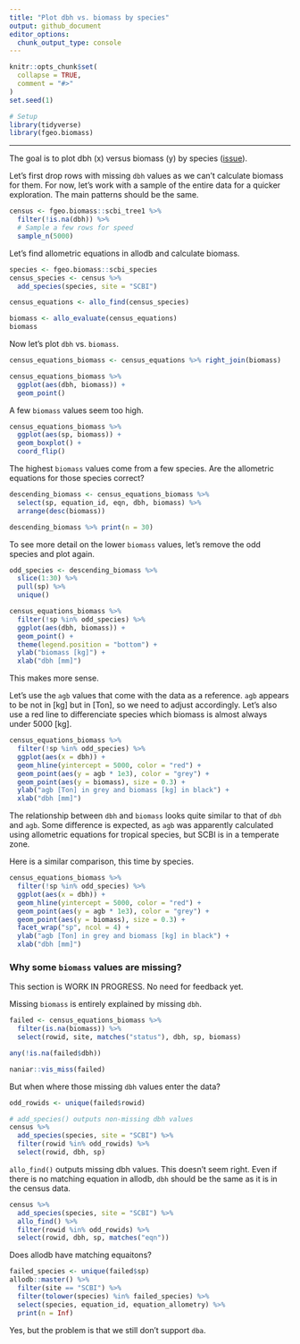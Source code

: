 ```yaml
---
title: "Plot dbh vs. biomass by species"
output: github_document
editor_options: 
  chunk_output_type: console
---
```


```r
knitr::opts_chunk$set(
  collapse = TRUE,
  comment = "#>"
)
set.seed(1)
```

```r
# Setup
library(tidyverse)
library(fgeo.biomass)
```

---

The goal is to plot dbh (x) versus biomass (y) by species ([issue](https://github.com/forestgeo/allodb/issues/73)). 

Let's first drop rows with missing `dbh` values as we can't calculate biomass for them. For now, let's work with a sample of the entire data for a quicker exploration. The main patterns should be the same.

```r
census <- fgeo.biomass::scbi_tree1 %>% 
  filter(!is.na(dbh)) %>% 
  # Sample a few rows for speed
  sample_n(5000)
```

Let's find allometric equations in allodb and calculate biomass.

```r
species <- fgeo.biomass::scbi_species
census_species <- census %>% 
  add_species(species, site = "SCBI")

census_equations <- allo_find(census_species)

biomass <- allo_evaluate(census_equations)
biomass
```

Now let's plot `dbh` vs. `biomass`.

```r
census_equations_biomass <- census_equations %>% right_join(biomass)

census_equations_biomass %>% 
  ggplot(aes(dbh, biomass)) + 
  geom_point()
```

A few `biomass` values seem too high.

```r
census_equations_biomass %>% 
  ggplot(aes(sp, biomass)) +
  geom_boxplot() +
  coord_flip()
```

The highest `biomass` values come from a few species. Are the allometric equations for those species correct?

```r
descending_biomass <- census_equations_biomass %>% 
  select(sp, equation_id, eqn, dbh, biomass) %>% 
  arrange(desc(biomass))

descending_biomass %>% print(n = 30)
```

To see more detail on the lower `biomass` values, let's remove the odd species and plot again.

```r
odd_species <- descending_biomass %>% 
  slice(1:30) %>% 
  pull(sp) %>% 
  unique()

census_equations_biomass %>% 
  filter(!sp %in% odd_species) %>% 
  ggplot(aes(dbh, biomass)) +
  geom_point() +
  theme(legend.position = "bottom") +
  ylab("biomass [kg]") +
  xlab("dbh [mm]")
```

This makes more sense. 

Let's use the `agb` values that come with the data as a reference. `agb` appears to be not in [kg] but in [Ton], so we need to adjust accordingly. Let's also use a red line to differenciate species which biomass is almost always under 5000 [kg].

```r
census_equations_biomass %>% 
  filter(!sp %in% odd_species) %>% 
  ggplot(aes(x = dbh)) +
  geom_hline(yintercept = 5000, color = "red") +
  geom_point(aes(y = agb * 1e3), color = "grey") +
  geom_point(aes(y = biomass), size = 0.3) +
  ylab("agb [Ton] in grey and biomass [kg] in black") +
  xlab("dbh [mm]")
```


The relationship between `dbh` and `biomass` looks quite similar to that of `dbh` and `agb`. Some difference is expected, as `agb` was apparently calculated using allometric equations for tropical species, but SCBI is in a temperate zone.

Here is a similar comparison, this time by species.

```r
census_equations_biomass %>% 
  filter(!sp %in% odd_species) %>% 
  ggplot(aes(x = dbh)) +
  geom_hline(yintercept = 5000, color = "red") +
  geom_point(aes(y = agb * 1e3), color = "grey") +
  geom_point(aes(y = biomass), size = 0.3) +
  facet_wrap("sp", ncol = 4) +
  ylab("agb [Ton] in grey and biomass [kg] in black") +
  xlab("dbh [mm]")
```

### Why some `biomass` values are missing?

This section is WORK IN PROGRESS. No need for feedback yet.

Missing `biomass` is entirely explained by missing `dbh`.

```r
failed <- census_equations_biomass %>%
  filter(is.na(biomass)) %>%
  select(rowid, site, matches("status"), dbh, sp, biomass)

any(!is.na(failed$dbh))

naniar::vis_miss(failed)
```

But when where those missing `dbh` values enter the data?

```r
odd_rowids <- unique(failed$rowid)

# add_species() outputs non-missing dbh values
census %>% 
  add_species(species, site = "SCBI") %>% 
  filter(rowid %in% odd_rowids) %>% 
  select(rowid, dbh, sp)
```

`allo_find()` outputs missing dbh values. This doesn't seem right. Even if there is no matching equation in allodb, `dbh` should be the same as it is in the census data.

```r
census %>% 
  add_species(species, site = "SCBI") %>% 
  allo_find() %>% 
  filter(rowid %in% odd_rowids) %>% 
  select(rowid, dbh, sp, matches("eqn"))
```

Does allodb have matching equaitons?

```r
failed_species <- unique(failed$sp)
allodb::master() %>% 
  filter(site == "SCBI") %>% 
  filter(tolower(species) %in% failed_species) %>% 
  select(species, equation_id, equation_allometry) %>% 
  print(n = Inf)
```

Yes, but the problem is that we still don't support `dba`.
